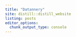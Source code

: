 ```yaml
---
title: "Datannery"
site: distill::distill_website
listing: posts
editor_options: 
  chunk_output_type: console
---
```

